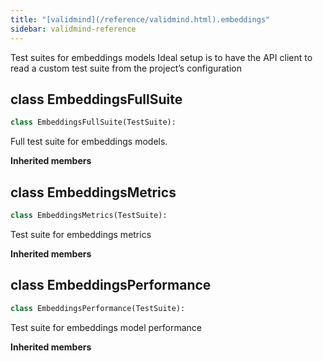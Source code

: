 ```yaml
---
title: "[validmind](/reference/validmind.html).embeddings"
sidebar: validmind-reference
---
```


Test suites for embeddings models Ideal setup is to have the API client to read a custom test suite from the project's configuration

## [class]{.muted} EmbeddingsFullSuite

<!-- class.qmd.jinja2 - class definition -->

```python
class EmbeddingsFullSuite(TestSuite):
```

Full test suite for embeddings models.

**Inherited members**

## [class]{.muted} EmbeddingsMetrics

<!-- class.qmd.jinja2 - class definition -->

```python
class EmbeddingsMetrics(TestSuite):
```

Test suite for embeddings metrics

**Inherited members**

## [class]{.muted} EmbeddingsPerformance

<!-- class.qmd.jinja2 - class definition -->

```python
class EmbeddingsPerformance(TestSuite):
```

Test suite for embeddings model performance

**Inherited members**
